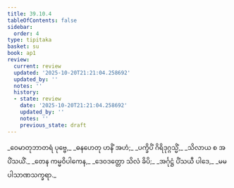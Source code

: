 ```yaml
---
title: 39.10.4
tableOfContents: false
sidebar:
  order: 4
type: tipitaka
basket: su
book: ap1
review:
  current: review
  updated: '2025-10-20T21:21:04.258692'
  updated_by: ''
  notes: ''
  history:
  - state: review
    date: '2025-10-20T21:21:04.258692'
    updated_by: ''
    notes: ''
    previous_state: draft
---
```



<DynamicBreadcrumb />


<ReviewStatus review={frontmatter.review} showDetails={true} />

<HypothesisAnnotation frontmatter={frontmatter} />

<Division number="78" book="ap1" e="ch" v="20" p="348">

<Paragraph number="4272" type="verses" book="ap1">
_ဝေမာတုဘာတရံ ပုဗ္ဗေ,_  
_ဓနဟေတု ဟနိံ အဟံ;_  
_ပက္ခိပိံ ဂိရိဒုဂ္ဂသ္မိံ,_  
_သိလာယ စ အပိံသယိံ._  

</Paragraph>

</Division>
<Division number="79" book="ap1" e="ch" v="20" p="348">

<Paragraph number="4273" type="verses" book="ap1">
_တေန ကမ္မဝိပါကေန,_  
_ဒေဝဒတ္တော သိလံ ခိပိ;_  
_အင်္ဂုဋ္ဌံ ပိံသယီ ပါဒေ,_  
_မမ ပါသာဏသက္ခရာ._
</Paragraph>
</Division>